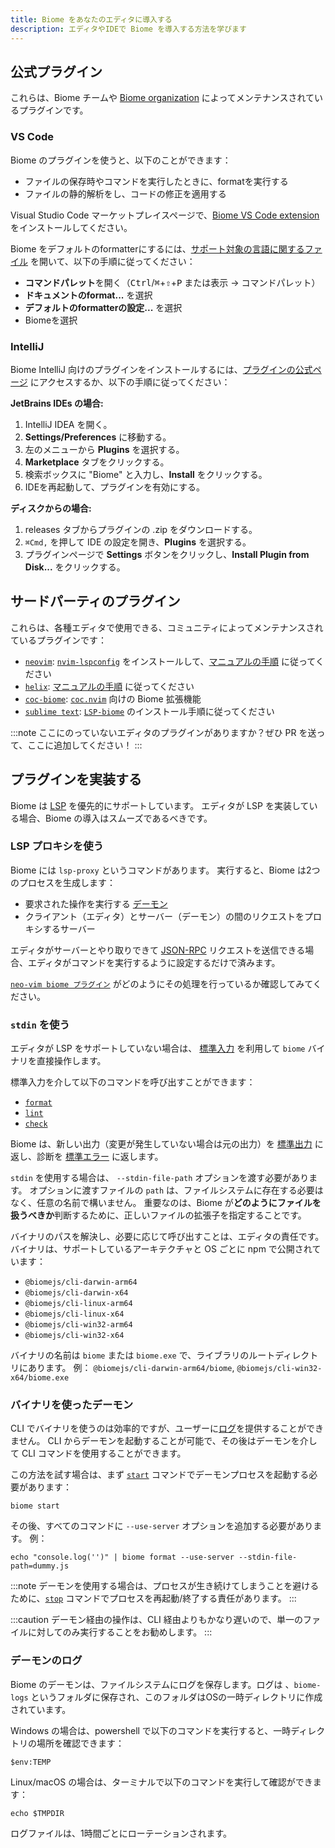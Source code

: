 ```yaml
---
title: Biome をあなたのエディタに導入する
description: エディタやIDEで Biome を導入する方法を学びます
---
```


## 公式プラグイン

これらは、Biome チームや [Biome organization](https://github.com/biomejs) によってメンテナンスされているプラグインです。

### VS Code

Biome のプラグインを使うと、以下のことができます：

* ファイルの保存時やコマンドを実行したときに、formatを実行する
* ファイルの静的解析をし、コードの修正を適用する


Visual Studio Code マーケットプレイスページで、[Biome VS Code extension](https://marketplace.visualstudio.com/items?itemName=biomejs.biome) をインストールしてください。

Biome をデフォルトのformatterにするには、[サポート対象の言語に関するファイル](/ja/internals/language-support/) を開いて、以下の手順に従ってください：

- **コマンドパレット**を開く（<kbd>Ctrl</kbd>/<kbd title="Cmd">⌘</kbd>+<kbd title="Shift">⇧</kbd>+<kbd>P</kbd> または表示 → コマンドパレット）
- **ドキュメントのformat...** を選択
- **デフォルトのformatterの設定...** を選択
- Biomeを選択

### IntelliJ

Biome IntelliJ 向けのプラグインをインストールするには、[プラグインの公式ページ](https://plugins.jetbrains.com/plugin/22761-biome) にアクセスするか、以下の手順に従ってください：

**JetBrains IDEs の場合:**

1. IntelliJ IDEA を開く。
2. **Settings/Preferences** に移動する。
3. 左のメニューから **Plugins** を選択する。
4. **Marketplace** タブをクリックする。
5. 検索ボックスに "Biome" と入力し、**Install** をクリックする。
6. IDEを再起動して、プラグインを有効にする。

**ディスクからの場合:**

1. releases タブからプラグインの .zip をダウンロードする。
2. `⌘Сmd,` を押して IDE の設定を開き、**Plugins** を選択する。
3. プラグインページで **Settings** ボタンをクリックし、**Install Plugin from Disk...** をクリックする。

## サードパーティのプラグイン

これらは、各種エディタで使用できる、コミュニティによってメンテナンスされているプラグインです：
- [`neovim`](https://neovim.io/): [`nvim-lspconfig`](https://github.com/neovim/nvim-lspconfig/) をインストールして、[マニュアルの手順](https://github.com/neovim/nvim-lspconfig/blob/master/doc/server_configurations.md#biome) に従ってください
- [`helix`](https://helix-editor.com/): [マニュアルの手順](https://github.com/biomejs/biome/blob/main/editors/helix/manual.md) に従ってください
- [`coc-biome`](https://github.com/fannheyward/coc-biome): [`coc.nvim`](https://github.com/neoclide/coc.nvim) 向けの Biome 拡張機能
- [`sublime text`](https://www.sublimetext.com/): [`LSP-biome`](https://github.com/sublimelsp/LSP-biome) のインストール手順に従ってください

:::note
ここにのっていないエディタのプラグインがありますか？ぜひ PR を送って、ここに追加してください！
:::

## プラグインを実装する

Biome は [LSP](https://microsoft.github.io/language-server-protocol/) を優先的にサポートしています。
エディタが LSP を実装している場合、Biome の導入はスムーズであるべきです。

### LSP プロキシを使う

Biome には `lsp-proxy` というコマンドがあります。 実行すると、Biome は2つのプロセスを生成します：
- 要求された操作を実行する [デーモン](/ja/internals/architecture#デーモン-wip)
- クライアント（エディタ）とサーバー（デーモン）の間のリクエストをプロキシするサーバー

エディタがサーバーとやり取りできて [JSON-RPC](https://www.jsonrpc.org/) リクエストを送信できる場合、エディタがコマンドを実行するように設定するだけで済みます。

[`neo-vim biome プラグイン`](https://github.com/neovim/nvim-lspconfig/blob/master/lua/lspconfig/server_configurations/biome.lua) がどのようにその処理を行っているか確認してみてください。


### `stdin` を使う

エディタが LSP をサポートしていない場合は、 [標準入力](https://ja.wikipedia.org/wiki/%E6%A8%99%E6%BA%96%E3%82%B9%E3%83%88%E3%83%AA%E3%83%BC%E3%83%A0#%E6%A8%99%E6%BA%96%E5%85%A5%E5%8A%9B_(stdin)) を利用して `biome` バイナリを直接操作します。

標準入力を介して以下のコマンドを呼び出すことができます：
- [`format`](/reference/cli/#biome-format)
- [`lint`](/reference/cli/#biome-lint)
- [`check`](/reference/cli/#biome-check)

Biome は、新しい出力（変更が発生していない場合は元の出力）を [標準出力](https://ja.wikipedia.org/wiki/%E6%A8%99%E6%BA%96%E3%82%B9%E3%83%88%E3%83%AA%E3%83%BC%E3%83%A0#%E6%A8%99%E6%BA%96%E5%87%BA%E5%8A%9B_(stdout)) に返し、診断を [標準エラー](https://ja.wikipedia.org/wiki/%E6%A8%99%E6%BA%96%E3%82%B9%E3%83%88%E3%83%AA%E3%83%BC%E3%83%A0#%E6%A8%99%E6%BA%96%E3%82%A8%E3%83%A9%E3%83%BC%E5%87%BA%E5%8A%9B_(stderr)) に返します。

`stdin` を使用する場合は、 `--stdin-file-path` オプションを渡す必要があります。
オプションに渡すファイルの `path` は、ファイルシステムに存在する必要はなく、任意の名前で構いません。 
重要なのは、Biome が**どのようにファイルを扱うべきか**判断するために、正しいファイルの拡張子を指定することです。

バイナリのパスを解決し、必要に応じて呼び出すことは、エディタの責任です。
バイナリは、サポートしているアーキテクチャと OS ごとに npm で公開されています：


- `@biomejs/cli-darwin-arm64`
- `@biomejs/cli-darwin-x64`
- `@biomejs/cli-linux-arm64`
- `@biomejs/cli-linux-x64`
- `@biomejs/cli-win32-arm64`
- `@biomejs/cli-win32-x64`

バイナリの名前は `biome` または `biome.exe` で、ライブラリのルートディレクトリにあります。 例： `@biomejs/cli-darwin-arm64/biome`, `@biomejs/cli-win32-x64/biome.exe`

### バイナリを使ったデーモン

CLI でバイナリを使うのは効率的ですが、ユーザーに[ログ](#デーモンのログ)を提供することができません。
CLI からデーモンを起動することが可能で、その後はデーモンを介して CLI コマンドを使用することができます。

この方法を試す場合は、まず [`start`](/ja/reference/cli#biome-start) コマンドでデーモンプロセスを起動する必要があります：


```shell
biome start
```

その後、すべてのコマンドに `--use-server` オプションを追加する必要があります。 例：

```shell
echo "console.log('')" | biome format --use-server --stdin-file-path=dummy.js
```

:::note
デーモンを使用する場合は、プロセスが生き続けてしまうことを避けるために、[`stop`](/ja/reference/cli#biome-stop) コマンドでプロセスを再起動/終了する責任があります。
:::

:::caution
デーモン経由の操作は、CLI 経由よりもかなり遅いので、単一のファイルに対してのみ実行することをお勧めします。
:::

### デーモンのログ

Biome のデーモンは、ファイルシステムにログを保存します。ログは 、`biome-logs` というフォルダに保存され、このフォルダはOSの一時ディレクトリに作成されています。

Windows の場合は、powershell で以下のコマンドを実行すると、一時ディレクトリの場所を確認できます：
```shell
$env:TEMP
```

Linux/macOS の場合は、ターミナルで以下のコマンドを実行して確認ができます：
```shell
echo $TMPDIR
```

ログファイルは、1時間ごとにローテーションされます。

